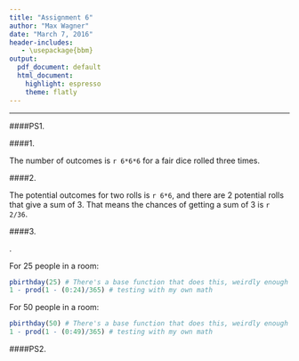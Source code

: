 ```yaml
---
title: "Assignment 6"
author: "Max Wagner"
date: "March 7, 2016"
header-includes:
   - \usepackage{bbm}
output:
  pdf_document: default
  html_document:
    highlight: espresso
    theme: flatly
---
```

***

####PS1.

####1.

The number of outcomes is `r 6*6*6` for a fair dice rolled three times.

####2.

The potential outcomes for two rolls is `r 6*6`, and there are 2 potential rolls that give a sum of 3. That means the chances of getting a sum of 3 is `r 2/36`.

####3.

.

For 25 people in a room:

```r
pbirthday(25) # There's a base function that does this, weirdly enough
1 - prod(1 - (0:24)/365) # testing with my own math
```

For 50 people in a room:

```r
pbirthday(50) # There's a base function that does this, weirdly enough
1 - prod(1 - (0:49)/365) # testing with my own math
```

####PS2.


